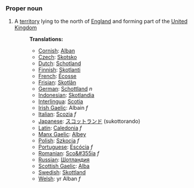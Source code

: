 ===Proper noun===
#A [[territory]] lying to the north of [[England]] and forming part of the [[United Kingdom]]
#:'''Translations:'''
#:*[[Cornish]]: [[Alban]]
#:*[[Czech]]: [[Skotsko]] 
#:*[[Dutch]]: [[Schotland]] 
#:*[[Finnish]]: [[Skotlanti]]
#:*[[French]]:  [[Écosse]]
#:*[[Frisian]]: [[Skotlân]]
#:*[[German]]: [[Schottland]] ''n''
#:*[[Indonesian]]:  [[Skotlandia]]
#:*[[Interlingua]]: [[Scotia]]
#:*[[Irish Gaelic]]: Albain ''f''
#:*[[Italian]]: [[Scozia]] ''f''
#:*[[Japanese]]:  [[スコットランド]] (sukottorando)
#:*[[Latin]]: [[Caledonia]] ''f''
#:*[[Manx Gaelic]]: [[Albey]]
#:*[[Polish]]: [[Szkocja]] ''f''
#:*[[Portuguese]]: [[Escócia]] ''f''
#:*[[Romanian]]: [[Sco&#355ia]] ''f''
#:*[[Russian]]: [[Шотландия]]
#:*[[Scottish Gaelic]]: [[Alba]]
#:*[[Swedish]]: [[Skottland]]
#:*[[Welsh]]: yr Alban ''f''